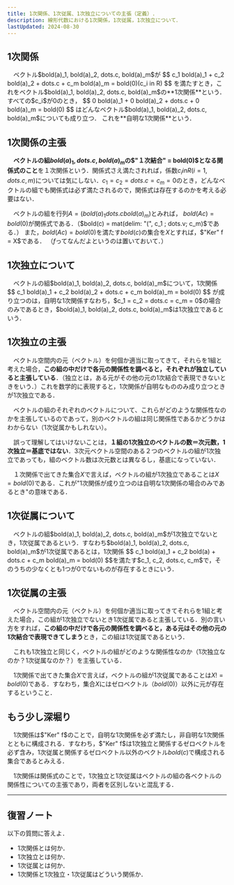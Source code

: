 ```yaml
---
title: 1次関係、1次従属、1次独立についての主張（定義）.
description: 線形代数における1次関係，1次従属，1次独立について．
lastUpdated: 2024-08-30
---
```



## 1次関係
<Card title="1次関係">
　ベクトル$bold(a)_1, bold(a)_2, dots.c, bold(a)_m$が
$$
c_1 bold(a)_1 + c_2 bold(a)_2 + dots.c + c_m bold(a)_m = bold(0)(c_i in R)
$$
を満たすとき，これをベクトル$bold(a)_1, bold(a)_2, dots.c, bold(a)_m$の**1次関係**という．
すべての$c_i$が0のとき，
$$
0 bold(a)_1 + 0 bold(a)_2 + dots.c + 0 bold(a)_m = bold(0)
$$
はどんなベクトル$bold(a)_1, bold(a)_2, dots.c, bold(a)_m$についても成り立つ．
これを**自明な1次関係**という．
</Card>

## 1次関係の主張
　**ベクトルの組$bold(a)_1, dots.c, bold(a)_m$の$"１次結合" = bold(0)$となる関係式のこと**を１次関係という．関係式さえ満たされれば，係数$c_i in R(i = 1, dots.c, m)$については気にしない．$c_1 = c_2 = dots.c = c_m = 0$のとき，どんなベクトルの組でも関係式は必ず満たされるので，関係式は存在するのかを考える必要はない．

　ベクトルの組を行列$A = (bold(a)_1 dots.c bold(a)_m)$とみれば，
$bold(A c) = bold(0)$が関係式である．（$bold(c) = mat(delim: "(", c_1 ; dots.v; c_m)$である．）
また，$bold(A c) = bold(0)$を満たす$bold(c)$の集合を$X$とすれば，$"Ker" f = X$である．
（$f$ってなんだよというのは置いておいて．）

## 1次独立について
<Card title="1次独立">
　ベクトルの組$bold(a)_1, bold(a)_2, dots.c, bold(a)_m$について，1次関係
$$
c_1 bold(a)_1 + c_2 bold(a)_2 + dots.c + c_m bold(a)_m = bold(0)
$$
が成り立つのは，自明な1次関係すなわち，$c_1 = c_2 = dots.c = c_m = 0$の場合のみであるとき，$bold(a)_1, bold(a)_2, dots.c, bold(a)_m$は1次独立であるという．
</Card>

## 1次独立の主張
　ベクトル空間内の元（ベクトル）を何個か適当に取ってきて，それらを1組と考えた場合，**この組の中だけで各元の関係性を調べると，それぞれが独立していると主張している**．（独立とは，ある元がその他の元の1次結合で表現できないときをいう．）これを数学的に表現すると，1次関係が自明なもののみ成り立つときが1次独立である．

　ベクトルの組のそれぞれのベクトルについて、これらがどのような関係性なのかを主張しているのであって，別のベクトルの組は同じ関係性であるかどうかはわからない（1次従属かもしれない）。

　誤って理解してはいけないことは，**１組の1次独立のベクトルの数＝次元数，1次独立＝基底ではない**．3次元ベクトル空間のある２つのベクトルの組が1次独立であっても，組のベクトル数は次元数とは異なるし，基底になっていない．

　１次関係で出てきた集合$X$で言えば，ベクトルの組が1次独立であることは$X = {bold(0)}$である．これが"1次関係が成り立つのは自明な1次関係の場合のみであるとき"の意味である．

## 1次従属について
<Card title="1次従属">
　ベクトルの組$bold(a)_1, bold(a)_2, dots.c, bold(a)_m$が1次独立でないとき，1次従属であるという．すなわち$bold(a)_1, bold(a)_2, dots.c, bold(a)_m$が1次従属であるとは，1次関係 $$
c_1 bold(a)_1 + c_2 bold(a) + dots.c + c_m bold(a)_m = bold(0)
$$を満たす$c_1, c_2, dots.c, c_m$で，そのうちの少なくとも1つが0でないものが存在するときにいう．
</Card>

## 1次従属の主張
　ベクトル空間内の元（ベクトル）を何個か適当に取ってきてそれらを1組と考えた場合，この組が1次独立でないとき1次従属であると主張している．別の言い方をすれば，**この組の中だけで各元の関係性を調べると，ある元はその他の元の1次結合で表現できてしまう**とき，この組は1次従属であるという．

　これも1次独立と同じく，ベクトルの組がどのような関係性なのか（1次独立なのか？1次従属なのか？）を主張している．

　1次関係で出てきた集合$X$で言えば，ベクトルの組が1次従属であることは$X != {bold(0)}$である．すなわち，集合$X$にはゼロベクトル（$bold(0)$）以外に元が存在するということ．

## もう少し深堀り
　1次関係は$"Ker" f$のことで，自明な1次関係を必ず満たし，非自明な1次関係とともに構成される．すなわち，$"Ker" f$は1次独立と関係するゼロベクトルを必ず含み，1次従属と関係するゼロベクトル以外のベクトル$bold(c)$で構成される集合であるとみえる．

<ImageWithCaption
    src={image_01}
    alt="1次関係、1次従属、1次独立の関係"
    width="304"
    height="188"
    figcaption="1次関係、1次従属、1次独立の関係"
/>

　1次関係は関係式のことで，1次独立と1次従属はベクトルの組の各ベクトルの関係性についての主張であり，両者を区別しないと混乱する．

***

## 復習ノート
以下の質問に答えよ．
- 1次関係とは何か．
- 1次独立とは何か．
- 1次従属とは何か．
- 1次関係と1次独立・1次従属はどういう関係か．
